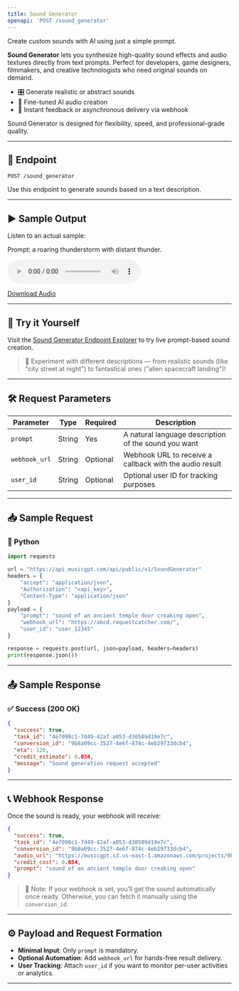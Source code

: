 ```yaml
---
title: Sound Generator
openapi: 'POST /sound_generator'
---
```


Create custom sounds with AI using just a simple prompt.

**Sound Generator** lets you synthesize high-quality sound effects and audio textures directly from text prompts. Perfect for developers, game designers, filmmakers, and creative technologists who need original sounds on demand.

- 🎛 Generate realistic or abstract sounds
- 🧠 Fine-tuned AI audio creation
- 🔁 Instant feedback or asynchronous delivery via webhook

Sound Generator is designed for flexibility, speed, and professional-grade quality.

---

## 📡 Endpoint

```http
POST /sound_generator
```

Use this endpoint to generate sounds based on a text description.

---

## ▶️ Sample Output

Listen to an actual sample:

Prompt: a roaring thunderstorm with distant thunder.

<audio controls="1" controlslist="nodownload nofullscreen noremoteplayback" src="https://musicgpt.s3.us-east-1.amazonaws.com/conversions/sample-thunderstorm.mp3">Your browser does not support the audio playback.</audio>

<a href="https://musicgpt.s3.us-east-1.amazonaws.com/conversions/sample-thunderstorm.mp3" target="_blank">Download Audio</a>

---

## 🧪 Try it Yourself

Visit the [Sound Generator Endpoint Explorer](/api-documentation/endpoint/SoundGenerator) to try live prompt-based sound creation.

> 🚀 Experiment with different descriptions — from realistic sounds (like "city street at night") to fantastical ones ("alien spacecraft landing")!

---

## 🛠️ Request Parameters

| Parameter        | Type    | Required | Description                                             |
|------------------|---------|----------|---------------------------------------------------------|
| `prompt`         | String  | Yes      | A natural language description of the sound you want    |
| `webhook_url`    | String  | Optional | Webhook URL to receive a callback with the audio result |
| `user_id`        | String  | Optional | Optional user ID for tracking purposes                  |

---

## 📥 Sample Request

### 🐍 Python
```python
import requests

url = "https://api.musicgpt.com/api/public/v1/SoundGenerator"
headers = {
    "accept": "application/json",
    "Authorization": "<api_key>",
    "Content-Type": "application/json"
}
payload = {
    "prompt": "sound of an ancient temple door creaking open",
    "webhook_url": "https://abcd.requestcatcher.com/",
    "user_id": "user_12345"
}

response = requests.post(url, json=payload, headers=headers)
print(response.json())
```

---

## 📤 Sample Response

### ✅ Success (200 OK)
```json
{
  "success": true,
  "task_id": "4e7098c1-7d49-42af-a053-d30509d19e7c",
  "conversion_id": "9b8a09cc-3527-4e6f-874c-4eb29733dcb4",
  "eta": 120,
  "credit_estimate": 0.034,
  "message": "Sound generation request accepted"
}
```

---

## 📞 Webhook Response

Once the sound is ready, your webhook will receive:

```json
{
  "success": true,
  "task_id": "4e7098c1-7d49-42af-a053-d30509d19e7c",
  "conversion_id": "9b8a09cc-3527-4e6f-874c-4eb29733dcb4",
  "audio_url": "https://musicgpt.s3.us-east-1.amazonaws.com/projects/9b8a09cc-3527-4e6f-874c-4eb29733dcb4.wav",
  "credit_cost": 0.034,
  "prompt": "sound of an ancient temple door creaking open"
}
```

> 🎷 Note: If your webhook is set, you’ll get the sound automatically once ready. Otherwise, you can fetch it manually using the `conversion_id`.

---

## ⚙️ Payload and Request Formation

- **Minimal Input**: Only `prompt` is mandatory.
- **Optional Automation**: Add `webhook_url` for hands-free result delivery.
- **User Tracking**: Attach `user_id` if you want to monitor per-user activities or analytics.

---

